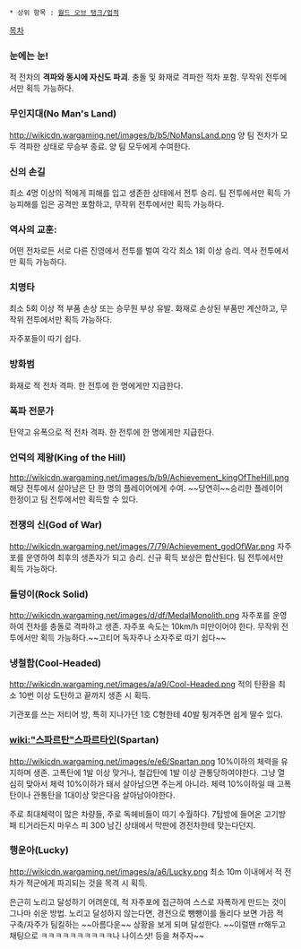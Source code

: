  * 상위 항목 : [[월드 오브 탱크/업적]]

[[목차]]

=== 눈에는 눈! ===
적 전차의 '''격파와 동시에 자신도 파괴'''. 충돌 및 화재로 격파한 적차 포함. 무작위 전투에서만 획득 가능하다.

=== 무인지대(No Man's Land) ===
http://wikicdn.wargaming.net/images/b/b5/NoMansLand.png
양 팀 전차가 모두 격파한 상태로 무승부 종료. 양 팀 모두에게 수여한다.

=== 신의 손길 ===
최소 4명 이상의 적에게 피해를 입고 생존한 상태에서 전투 승리.  팀 전투에서만 획득 가능피해를 입은 공격만 포함하고, 무작위 전투에서만 획득 가능하다.

=== 역사의 교훈: ===
어떤 전차로든 서로 다른 진영에서 전투를 벌여 각각 최소 1회 이상 승리. 역사 전투에서만 획득 가능하다.

=== 치명타 ===
최소 5회 이상 적 부품 손상 또는 승무원 부상 유발. 화재로 손상된 부품만 계산하고, 무작위 전투에서만 획득 가능하다.

자주포들이 따기 쉽다.

=== 방화범 ===
화재로 적 전차 격파. 한 전투에 한 명에게만 지급한다.

=== 폭파 전문가 ===
탄약고 유폭으로 적 전차 격파. 한 전투에 한 명에게만 지급한다.

=== 언덕의 제왕(King of the Hill) ===
http://wikicdn.wargaming.net/images/b/b9/Achievement_kingOfTheHill.png
해당 전투에서 살아남은 단 한 명의 플레이어에게 수여.
~~당연히~~승리한 플레이어 한정이고 팀 전투에서만 획득할 수 있다.

=== 전쟁의 신(God of War) ===
http://wikicdn.wargaming.net/images/7/79/Achievement_godOfWar.png
자주포를 운영하여 최후의 생존자가 되고 승리. 신규 획득 보상은 합산된다. 팀 전투에서만 획득 가능하다.

=== 돌덩이(Rock Solid) ===
http://wikicdn.wargaming.net/images/d/df/MedalMonolith.png
자주포를 운영하여 전차를 충돌로 격파하고 생존. 자주포 속도는 10km/h 미만이어야 한다. 무작위 전투에서만 획득 가능하다.~~고티어 독자주나 소자주로 따기 쉽다~~

=== 냉철함(Cool-Headed) ===
http://wikicdn.wargaming.net/images/a/a9/Cool-Headed.png
적의 탄환을 최소 10번 이상 도탄하고 끝까지 생존 시 획득.

기관포를 쓰는 저티어 방, 특히 지나가던 1호 C형한테 40발 튕겨주면 쉽게 딸수 있다.

=== [[wiki:"스파르탄"스파르타인]](Spartan) ===
http://wikicdn.wargaming.net/images/e/e6/Spartan.png
10%이하의 체력을 유지하며 생존. 고폭탄에 1발 이상 맞거나, 철갑탄에 1발 이상 관통당하여야한다. 그냥 열심히 맞아서 체력 10%이하가 돼서 살아남으면 주는게 아니라. 체력 10%이하일 때 고폭탄이나 관통탄을 1대이상 맞은다음 살아남아야한다.

주로 최대체력이 많은 차량들, 주로 독헤비들이 따기 수월하다. 7탑방에 들어온 고기방패 티거라든지 마우스 피 300 남긴 상태에서 막판에 경전차한테 맞는다던지.

=== 행운아(Lucky) ===
http://wikicdn.wargaming.net/images/a/a6/Lucky.png
최소 10m 이내에서 적 전차가 적군에게 파괴되는 것을 목격 시 획득.

은근히 노리고 달성하기 어려운데, 적 자주포에 접근하여 스스로 자폭하게 만드는 것이 그나마 쉬운 방법. 노리고 달성하지 않는다면, 경전으로 뺑뺑이를 돌리다 보면 가끔 적 구축/자주가 팀킬하는 ~~아름다운~~ 상황을 보게 되며 달성한다. ~~이럴땐 rr해두고 채팅으로 ㅋㅋㅋㅋㅋㅋㅋㅋㅋㅋ나 나이스샷! 등을 쳐주자~~
